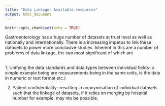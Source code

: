 ```yaml
---
title: "Data Linkage- Available resources"
output: html_document
---
```



```r
knitr::opts_chunk$set(echo = TRUE)
```

Gastroenterology has a huge number of datasets at trust level as well as nationally and internationally. There is a increasing impetus to link these datasets to power more conclusive studies. Inherent in this are a number of problems of data linkage, the two most significant of which are

<br>
1. Unifying the data standards and data types between individual fields- a simple example being are measurements being in the same units, is the data in numeric or text format etc.)

2. Patient confidentiality- resulting in anonymisation of individual datasets such that the linkage of datasets, if it relies on merging by hospital number for example, may nto be possible.

